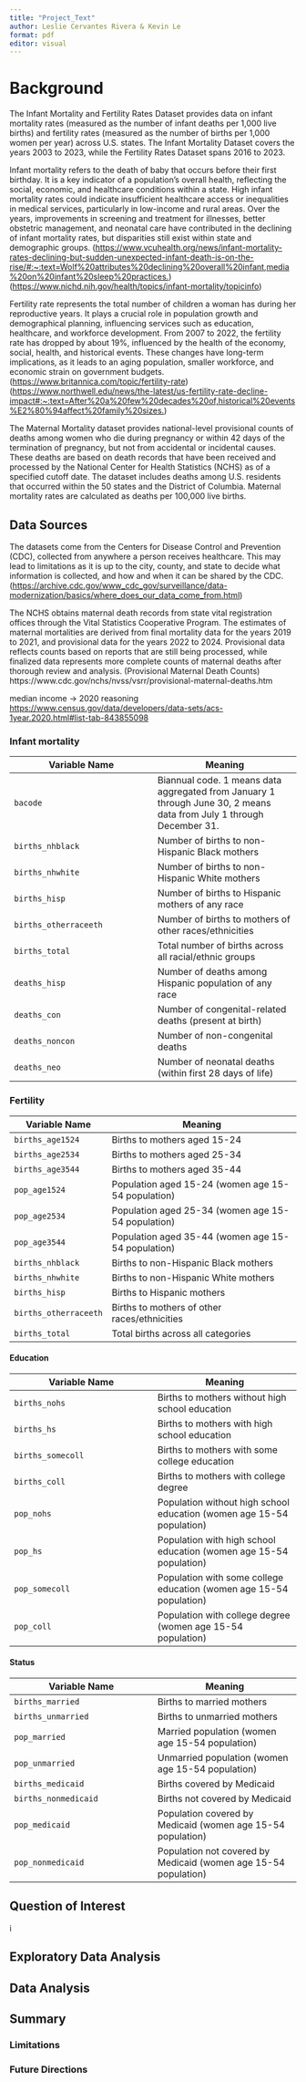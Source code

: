 ```yaml
---
title: "Project_Text"
author: Leslie Cervantes Rivera & Kevin Le
format: pdf
editor: visual
---
```


# Background

The Infant Mortality and Fertility Rates Dataset provides data on infant mortality rates (measured as the number of infant deaths per 1,000 live births) and fertility rates (measured as the number of births per 1,000 women per year) across U.S. states. The Infant Mortality Dataset covers the years 2003 to 2023, while the Fertility Rates Dataset spans 2016 to 2023.

Infant mortality refers to the death of baby that occurs before their first birthday. It is a key indicator of a population's overall health, reflecting the social, economic, and healthcare conditions within a state. High infant mortality rates could indicate insufficient healthcare access or inequalities in medical services, particularly in low-income and rural areas. Over the years, improvements in screening and treatment for illnesses, better obstetric management, and neonatal care have contributed in the declining of infant mortality rates, but disparities still exist within state and demographic groups. (<https://www.vcuhealth.org/news/infant-mortality-rates-declining-but-sudden-unexpected-infant-death-is-on-the-rise/#:~:text=Wolf%20attributes%20declining%20overall%20infant,media%20on%20infant%20sleep%20practices.>) (<https://www.nichd.nih.gov/health/topics/infant-mortality/topicinfo>)

Fertility rate represents the total number of children a woman has during her reproductive years. It plays a crucial role in population growth and demographical planning, influencing services such as education, healthcare, and workforce development. From 2007 to 2022, the fertility rate has dropped by about 19%, influenced by the health of the economy, social, health, and historical events. These changes have long-term implications, as it leads to an aging population, smaller workforce, and economic strain on government budgets. (<https://www.britannica.com/topic/fertility-rate>) (<https://www.northwell.edu/news/the-latest/us-fertility-rate-decline-impact#:~:text=After%20a%20few%20decades%20of,historical%20events%E2%80%94affect%20family%20sizes.>)

The Maternal Mortality dataset provides national-level provisional counts of deaths among women who die during pregnancy or within 42 days of the termination of pregnancy, but not from accidental or incidental causes. These deaths are based on death records that have been received and processed by the National Center for Health Statistics (NCHS) as of a specified cutoff date. The dataset includes deaths among U.S. residents that occurred within the 50 states and the District of Columbia. Maternal mortality rates are calculated as deaths per 100,000 live births.

## Data Sources

The datasets come from the Centers for Disease Control and Prevention (CDC), collected from anywhere a person receives healthcare. This may lead to limitations as it is up to the city, county, and state to decide what information is collected, and how and when it can be shared by the CDC. (<https://archive.cdc.gov/www_cdc_gov/surveillance/data-modernization/basics/where_does_our_data_come_from.html>)

The NCHS obtains maternal death records from state vital registration offices through the Vital Statistics Cooperative Program. The estimates of maternal mortalities are derived from final mortality data for the years 2019 to 2021, and provisional data for the years 2022 to 2024. Provisional data reflects counts based on reports that are still being processed, while finalized data represents more complete counts of maternal deaths after thorough review and analysis. (Provisional Maternal Death Counts) https://www.cdc.gov/nchs/nvss/vsrr/provisional-maternal-deaths.htm

median income -\> 2020 reasoning <https://www.census.gov/data/developers/data-sets/acs-1year.2020.html#list-tab-843855098>

### Infant mortality

| Variable Name | Meaning |
|----|----|
| `bacode` | Biannual code. 1 means data aggregated from January 1 through June 30, 2 means data from July 1 through December 31. |
| `births_nhblack` | Number of births to non-Hispanic Black mothers |
| `births_nhwhite` | Number of births to non-Hispanic White mothers |
| `births_hisp` | Number of births to Hispanic mothers of any race |
| `births_otherraceeth` | Number of births to mothers of other races/ethnicities |
| `births_total` | Total number of births across all racial/ethnic groups |
| `deaths_hisp` | Number of deaths among Hispanic population of any race |
| `deaths_con` | Number of congenital-related deaths (present at birth) |
| `deaths_noncon` | Number of non-congenital deaths |
| `deaths_neo` | Number of neonatal deaths (within first 28 days of life) |

### Fertility

| Variable Name         | Meaning                                            |
|-----------------------|----------------------------------------------------|
| `births_age1524`      | Births to mothers aged 15-24                       |
| `births_age2534`      | Births to mothers aged 25-34                       |
| `births_age3544`      | Births to mothers aged 35-44                       |
| `pop_age1524`         | Population aged 15-24 (women age 15-54 population) |
| `pop_age2534`         | Population aged 25-34 (women age 15-54 population) |
| `pop_age3544`         | Population aged 35-44 (women age 15-54 population) |
| `births_nhblack`      | Births to non-Hispanic Black mothers               |
| `births_nhwhite`      | Births to non-Hispanic White mothers               |
| `births_hisp`         | Births to Hispanic mothers                         |
| `births_otherraceeth` | Births to mothers of other races/ethnicities       |
| `births_total`        | Total births across all categories                 |

#### Education

| Variable Name | Meaning |
|----|----|
| `births_nohs` | Births to mothers without high school education |
| `births_hs` | Births to mothers with high school education |
| `births_somecoll` | Births to mothers with some college education |
| `births_coll` | Births to mothers with college degree |
| `pop_nohs` | Population without high school education (women age 15-54 population) |
| `pop_hs` | Population with high school education (women age 15-54 population) |
| `pop_somecoll` | Population with some college education (women age 15-54 population) |
| `pop_coll` | Population with college degree (women age 15-54 population) |

#### Status

| Variable Name | Meaning |
|----|----|
| `births_married` | Births to married mothers |
| `births_unmarried` | Births to unmarried mothers |
| `pop_married` | Married population (women age 15-54 population) |
| `pop_unmarried` | Unmarried population (women age 15-54 population) |
| `births_medicaid` | Births covered by Medicaid |
| `births_nonmedicaid` | Births not covered by Medicaid |
| `pop_medicaid` | Population covered by Medicaid (women age 15-54 population) |
| `pop_nonmedicaid` | Population not covered by Medicaid (women age 15-54 population) |

## Question of Interest

i

## Exploratory Data Analysis

## Data Analysis

## Summary

### Limitations

### Future Directions
